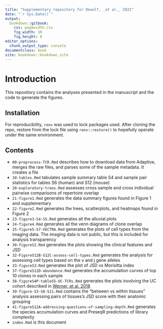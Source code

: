 ```yaml
---
title: "Supplementary repository for Dewolf, _et al._ 2022"
date: "`r Sys.Date()`"
output:
  bookdown::gitbook: 
    css: pagewidth.css
    fig_width: 10
    fig_height: 6
editor_options: 
  chunk_output_type: console
documentclass: book
site: bookdown::bookdown_site
---
```

# Introduction

This repository contains the analyses presented in the manuscript and the code to generate the figures. 

## Installation

For reproducibility, `renv` was used to lock packages used.  After cloning the repo, restore from the lock file using `renv::restore()` to hopefully operate under the same environment.


## Contents
- `00-preprocess-TCR.Rmd` describes how to download data from Adaptive, merges the raw files, and parses some of the sample metadata. It creates a file 
- `10-tables.Rmd` tabulates sample summary table S4 and sample pair statistics for tables S6 (human) and S12 (mouse)
- `20-exploratory-trees.Rmd` assesses cross sample and cross individual pairwise comparisons of repertoire overlap
- `21-figure1.Rmd` generates the data summary figures found in Figure 1 and supplementary
- `22-figure2.Rmd` generates the trees, scatterplots, and heatmaps found in Figure 2
- `23-figure3-S4-S5.Rmd` generates all the alluvial plots
- `24-figure4.Rmd` generates all the venn diagrams of clone overlap
- `25-figure5-S7-VECTRA.Rmd` generates the plots of cell types from the imaging data.  The imaging data is not public, but this is included for analysis transparency
- `30-figureS2.Rmd` generates the plots showing the clinical features and JSD
- `32-FigureS12B-S12C-assess-cell-types.Rmd` generates the analysis for assessing cell types based on the v and j gene alleles
- `33-figureS3.Rmd` generates the plot of JSD vs Morisitta index
- `37-figureS12D-abundance.Rmd` generates the accumulation curves of top 10 clones in each sample
- `38-figureS4P-tableS5-UC-TCRs.Rmd` generates the plots involving the UC cohort described in [Werner, et al. 2018](https://doi.org/10.21417/LW2019CEI)
- `39-figure-S3-S8-S11.Rmd` contains the "between vs within tissues" analysis assessing pairs of tissues's JSD score with their anatomic grouping
- `41-figureS12A-addressing-questions-of-sampling-depth.Rmd` generates the species accumulation curves and PreseqR predictions of library complexity 
- `index.Rmd` is this document

